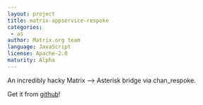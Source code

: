 ```yaml
---
layout: project
title: matrix-appservice-respoke
categories: 
 - as
author: Matrix.org team
language: JavaScript
license: Apache-2.0
maturity: Alpha
---
```


An incredibly hacky Matrix --> Asterisk bridge via chan_respoke.

Get it from [github](https://github.com/matrix-org/matrix-appservice-respoke)!
